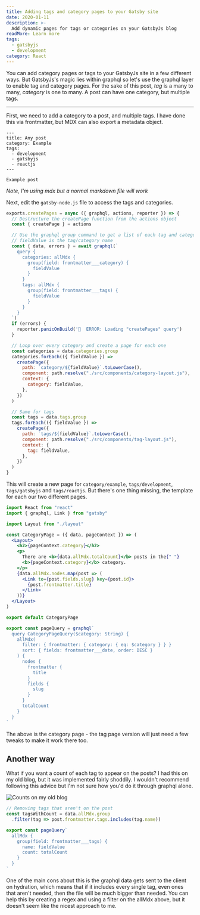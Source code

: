 ```yaml
---
title: Adding tags and category pages to your Gatsby site
date: 2020-01-11
description: >-
  Add dynamic pages for tags or categories on your GatsbyJs blog
readMore: Learn more
tags:
  - gatsbyjs
  - development
category: React
---
```


You can add category pages or tags to your GatsbyJs site in a few different ways.
But GatsbyJs's magic lies within graphql so let's use the graphql layer to enable
tag and category pages. For the sake of this post, _tag_ is a many to many,
_category_ is one to many. A post can have one category, but multiple tags.

---

First, we need to add a category to a post, and multiple tags.
I have done this via frontmatter, but MDX can also export a metadata object.

```mdx
---
title: Any post
category: Example
tags:
  - development
  - gatsbyjs
  - reactjs
---

Example post
```

_Note, I'm using mdx but a normal markdown file will work_

Next, edit the `gatsby-node.js` file to access the tags and categories.

```js
exports.createPages = async ({ graphql, actions, reporter }) => {
  // Destructure the createPage function from the actions object
  const { createPage } = actions

  // Use the graphql group command to get a list of each tag and category
  // fieldValue is the tag/category name
  const { data, errors } = await graphql(`
    query {
      categories: allMdx {
        group(field: frontmatter___category) {
          fieldValue
        }
      }
      tags: allMdx {
        group(field: frontmatter___tags) {
          fieldValue
        }
      }
    }
  `)
  if (errors) {
    reporter.panicOnBuild('🚨  ERROR: Loading "createPages" query')
  }

  // Loop over every category and create a page for each one
  const categories = data.categories.group
  categories.forEach(({ fieldValue }) =>
    createPage({
      path: `category/${fieldValue}`.toLowerCase(),
      component: path.resolve("./src/components/category-layout.js"),
      context: {
        category: fieldValue,
      },
    })
  )

  // Same for tags
  const tags = data.tags.group
  tags.forEach(({ fieldValue }) =>
    createPage({
      path: `tags/${fieldValue}`.toLowerCase(),
      component: path.resolve("./src/components/tag-layout.js"),
      context: {
        tag: fieldValue,
      },
    })
  )
}
```

This will create a new page for `category/example`, `tags/development`, `tags/gatsbyjs`
and `tags/reactjs`. But there's one thing missing, the template for each our two different
pages.

```jsx
import React from "react"
import { graphql, Link } from "gatsby"

import Layout from "./layout"

const CategoryPage = ({ data, pageContext }) => (
  <Layout>
    <h2>{pageContext.category}</h2>
    <p>
      There are <b>{data.allMdx.totalCount}</b> posts in the{" "}
      <b>{pageContext.category}</b> category.
    </p>
    {data.allMdx.nodes.map(post => (
      <Link to={post.fields.slug} key={post.id}>
        {post.frontmatter.title}
      </Link>
    ))}
  </Layout>
)

export default CategoryPage

export const pageQuery = graphql`
  query CategoryPageQuery($category: String) {
    allMdx(
      filter: { frontmatter: { category: { eq: $category } } }
      sort: { fields: frontmatter___date, order: DESC }
    ) {
      nodes {
        frontmatter {
          title
        }
        fields {
          slug
        }
      }
      totalCount
    }
  }
`
```

The above is the category page - the tag page version will
just need a few tweaks to make it work there too.

## Another way

What if you want a count of each tag to appear on the posts?
I had this on my old blog, but it was implemented fairly shoddily.
I wouldn't recommend following this advice but I'm not sure how
you'd do it through graphql alone.

![Counts on my old blog](tag-count.png)

```jsx
// Removing tags that aren't on the post
const tagsWithCount = data.allMdx.group
  .filter(tag => post.frontmatter.tags.includes(tag.name))

export const pageQuery`
  allMdx {
    group(field: frontmatter___tags) {
      name: fieldValue
      count: totalCount
    }
  }
`
```

One of the main cons about this is the graphql data gets sent
to the client on hydration, which means that if it includes every single
tag, even ones that aren't needed, then the file will be much bigger than
needed. You can help this by creating a regex and using a filter on the allMdx above,
but it doesn't seem like the nicest approach to me.

